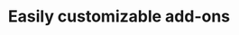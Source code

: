 ---
title: "Easily customizable add-ons"
desc: "Level up your Supabase experience with add-ons."
---